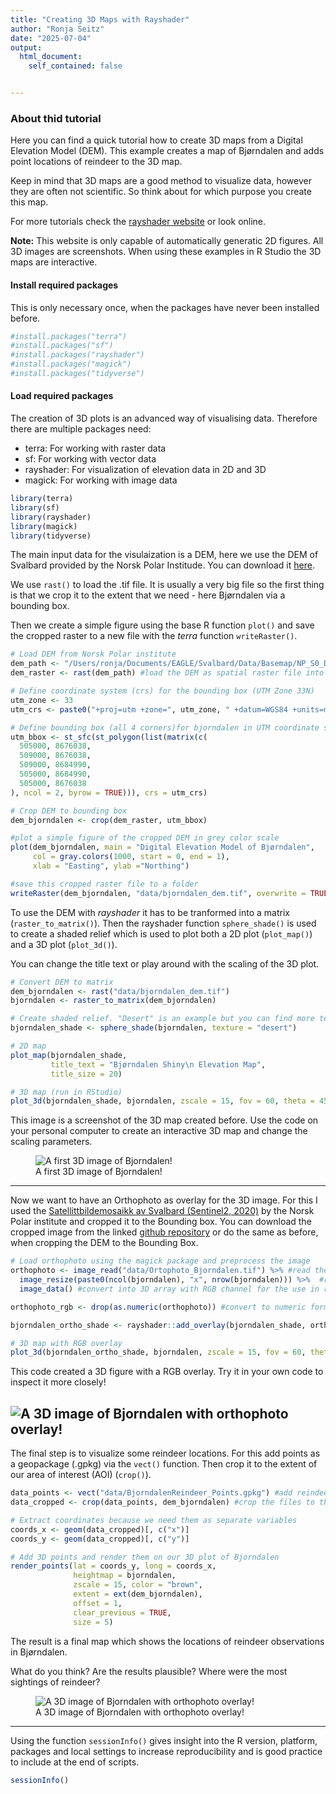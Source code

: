 ```yaml
---
title: "Creating 3D Maps with Rayshader"
author: "Ronja Seitz"
date: "2025-07-04"
output: 
  html_document:
    self_contained: false


---
```

### **About thid tutorial**
Here you can find a quick tutorial how to create 3D maps from a Digital Elevation Model (DEM). This example creates a map of Bjørndalen and adds point locations of reindeer to the 3D map.

Keep in mind that 3D maps are a good method to visualize data, however they are often not scientific. So think about for which purpose you create this map.

For more tutorials check the [rayshader website](https://www.rayshader.com/) or look online.

**Note:** This website is only capable of automatically generatic 2D figures. All 3D images are screenshots. When using these examples in R Studio the 3D maps are interactive.

#### **Install required packages**
This is only necessary once, when the packages have never been installed before.
```r
#install.packages("terra")
#install.packages("sf")
#install.packages("rayshader")
#install.packages("magick")
#install.packages("tidyverse")
```


#### **Load required packages**
The creation of 3D plots is an advanced way of visualising data. Therefore there are multiple packages need:

- terra: For working with raster data
- sf: For working with vector data
- rayshader: For visualization of elevation data in 2D and 3D
- magick: For working with image data

```r
library(terra)
library(sf)
library(rayshader)
library(magick)
library(tidyverse)
```

The main input data for the visulaization is a DEM, here we use the DEM of Svalbard provided by the Norsk Polar Institude. You can download it [here](https://data.npolar.no/dataset/dce53a47-c726-4845-85c3-a65b46fe2fea).

We use `rast()` to load the .tif file. It is usually a very big file so the first thing is that we crop it to the extent that we need - here Bjørndalen via a bounding box. 

Then we create a simple figure using the base R function `plot()` and save the cropped raster to a new file with the *terra* function `writeRaster()`.

```r
# Load DEM from Norsk Polar institute
dem_path <- "/Users/ronja/Documents/EAGLE/Svalbard/Data/Basemap/NP_S0_DTM20/S0_DTM20.tif" #create a variable with the link to the DEM
dem_raster <- rast(dem_path) #load the DEM as spatial raster file into R 

# Define coordinate system (crs) for the bounding box (UTM Zone 33N)
utm_zone <- 33
utm_crs <- paste0("+proj=utm +zone=", utm_zone, " +datum=WGS84 +units=m +no_defs")

# Define bounding box (all 4 corners)for bjorndalen in UTM coordinate system
utm_bbox <- st_sfc(st_polygon(list(matrix(c(
  505000, 8676038,
  509000, 8676038,
  509000, 8684990,
  505000, 8684990,
  505000, 8676038
), ncol = 2, byrow = TRUE))), crs = utm_crs)

# Crop DEM to bounding box
dem_bjorndalen <- crop(dem_raster, utm_bbox)

#plot a simple figure of the cropped DEM in grey color scale
plot(dem_bjorndalen, main = "Digital Elevation Model of Bjørndalen", 
     col = gray.colors(1000, start = 0, end = 1), 
     xlab = "Easting", ylab ="Northing")

#save this cropped raster file to a folder
writeRaster(dem_bjorndalen, "data/bjorndalen_dem.tif", overwrite = TRUE)

```

To use the DEM with *rayshader* it has to be tranformed into a matrix (`raster_to_matrix()`). Then the rayshader function `sphere_shade()` is used to create a shaded relief which is used to plot both a 2D plot (`plot_map()`) and a 3D plot (`plot_3d()`).

You can change the title text or play around with the scaling of the 3D plot.

```r
# Convert DEM to matrix
dem_bjorndalen <- rast("data/bjorndalen_dem.tif")
bjorndalen <- raster_to_matrix(dem_bjorndalen)

# Create shaded relief. "Desert" is an example but you can find more textures in the internet.
bjorndalen_shade <- sphere_shade(bjorndalen, texture = "desert")

# 2D map
plot_map(bjorndalen_shade, 
         title_text = "Bjørndalen Shiny\n Elevation Map",
         title_size = 20)

# 3D map (run in RStudio)
plot_3d(bjorndalen_shade, bjorndalen, zscale = 15, fov = 60, theta = 45, phi = 45)
```
This image is a screenshot of the 3D map created before. Use the code on your personal computer to create an interactive 3D map and change the scaling parameters. 

![A first 3D image of Bjorndalen!](img/Bjorndalen3D_dessert.png)

----

Now we want to have an Orthophoto as overlay for the 3D image. For this I used the [Satellittbildemosaikk av Svalbard (Sentinel2, 2020)](https://data.npolar.no/dataset/e02f479b-fbb8-4860-ab8d-c5e0bbbf559c) by the Norsk Polar institute and cropped it to the Bounding box. You can download the cropped image from the linked [github repository](https://github.com/RonjaAnn/BIG_website/tree/main/data) or do the same as before, when cropping the DEM to the Bounding Box.

```r
# Load orthophoto using the magick package and preprocess the image 
orthophoto <- image_read("data/Ortophoto_Bjorndalen.tif") %>% #read the image
  image_resize(paste0(ncol(bjorndalen), "x", nrow(bjorndalen))) %>%  #resize to match dimensions of dem
  image_data() #convert into 3D array with RGB channel for the use in rayshader

orthophoto_rgb <- drop(as.numeric(orthophoto)) #convert to numeric format

bjorndalen_ortho_shade <- rayshader::add_overlay(bjorndalen_shade, orthophoto_rgb) #create an overlay of an RGB image on top of a hillshade terrain model

# 3D map with RGB overlay
plot_3d(bjorndalen_ortho_shade, bjorndalen, zscale = 15, fov = 60, theta = 45, phi = 45)
```

This code created a 3D figure with a RGB overlay. Try it in your own code to inspect it more closely!

![A 3D image of Bjorndalen with orthophoto overlay!](img/Bjorndalen3D_rgb.png)
----

The final step is to visualize some reindeer locations. For this add points as a geopackage (.gpkg) via the `vect()` function. Then crop it to the extent of our area of interest (AOI) (`crop()`).

```r
data_points <- vect("data/BjorndalenReindeer_Points.gpkg") #add reindeer locations from a point file 
data_cropped <- crop(data_points, dem_bjorndalen) #crop the files to the extent that we are looking at (crop point to raster)

# Extract coordinates because we need them as separate variables
coords_x <- geom(data_cropped)[, c("x")]
coords_y <- geom(data_cropped)[, c("y")]

# Add 3D points and render them on our 3D plot of Bjorndalen
render_points(lat = coords_y, long = coords_x,
              heightmap = bjorndalen,
              zscale = 15, color = "brown",
              extent = ext(dem_bjorndalen),
              offset = 1,
              clear_previous = TRUE,
              size = 5)
```

The result is a final map which shows the locations of reindeer observations in Bjørndalen. 

What do you think? Are the results plausible? Where were the most sightings of reindeer?

![A 3D image of Bjorndalen with orthophoto overlay!](img/Bjorndalen3D_rgb_locpoints.png)

----

Using the function `sessionInfo()` gives insight into the R version, platform, packages and local settings to increase reproducibility and is good practice to include at the end of scripts.
```r
sessionInfo() 
```